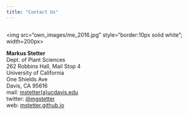 ```yaml
---
title: "Contact Us"
---
```

  

<div style="float: left">  
</a><img src="own_images/me_2016.jpg" style="border:10px solid white"; width=200px>
</div>

**Markus Stetter**    
Dept. of Plant Sciences  
262 Robbins Hall, Mail Stop 4  
University of California  
One Shields Ave  
Davis, CA 95616  
mail: [mstetter(a)ucdavis.edu](mailto:mstetter@ucdavis.edu)  
twitter: [\@mgstetter](https://twitter.com/mgstetter)  
web: [mstetter.github.io](mstetter.github.io)


<!-- Global site tag (gtag.js) - Google Analytics -->
<script async src="https://www.googletagmanager.com/gtag/js?id=UA-96594188-4"></script>
<script>
  window.dataLayer = window.dataLayer || [];
  function gtag(){dataLayer.push(arguments);}
  gtag('js', new Date());

  gtag('config', 'UA-96594188-4');
</script>

